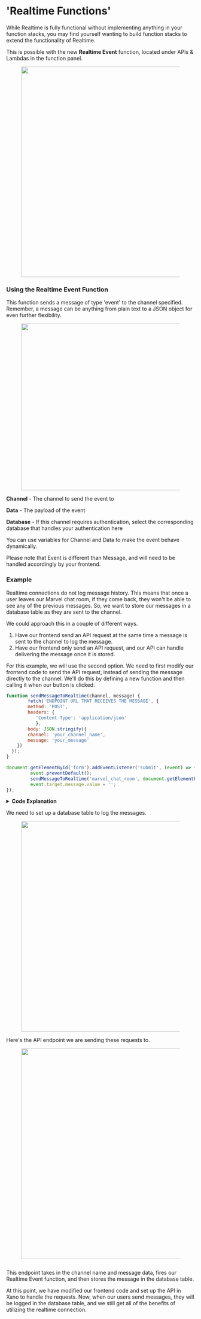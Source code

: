 # 'Realtime Functions'

While Realtime is fully functional without implementing anything in your function stacks, you may find yourself wanting to build function stacks to extend the functionality of Realtime.

This is possible with the new **Realtime Event** function, located under APIs & Lambdas in the function panel.

<figure><img src="../../..//assets/CleanShot 2024-05-09 at 16.38.39.png" alt="" width="563" /><figcaption></figcaption></figure>

### Using the Realtime Event Function

This function sends a message of type 'event' to the channel specified. Remember, a message can be anything from plain text to a JSON object for even further flexibility.

<figure><img src="../../..//assets/CleanShot 2024-05-09 at 17.02.27.png" alt="" width="446" /><figcaption></figcaption></figure>

**Channel** - The channel to send the event to

**Data** - The payload of the event

**Database** - If this channel requires authentication, select the corresponding database that handles your authentication here

You can use variables for Channel and Data to make the event behave dynamically.

<Info>

Please note that Event is different than Message, and will need to be handled accordingly by your frontend.

</Info>

### Example

Realtime connections do not log message history. This means that once a user leaves our Marvel chat room, if they come back, they won't be able to see any of the previous messages. So, we want to store our messages in a database table as they are sent to the channel.

We could approach this in a couple of different ways.

1. Have our frontend send an API request at the same time a message is sent to the channel to log the message.
2. Have our frontend only send an API request, and our API can handle delivering the message once it is stored.

For this example, we will use the second option. We need to first modify our frontend code to send the API request, instead of sending the message directly to the channel. We'll do this by defining a new function and then calling it when our button is clicked.

```javascript
function sendMessageToRealtime(channel, message) {
        fetch('ENDPOINT URL THAT RECEIVES THE MESSAGE', {
        method: 'POST',
        headers: {
           'Content-Type': 'application/json'
           },
        body: JSON.stringify({
        channel: 'your_channel_name',
        message: 'your_message'
    })
  });
}

document.getElementById('form').addEventListener('submit', (event) => {
         event.preventDefault();
         sendMessageToRealtime('marvel_chat_room', document.getElementById(message.value))
         event.target.message.value = '';
});
```

<details>

<summary><strong>Code Explanation</strong></summary>

First, we define the function and make sure we define two parameters: channel for the channel to send the message to, and message for the message body.

```javascript
function sendMessageToRealtime(channel, message) {
```

After that, we're using fetch, a Javascript function to send API requests, to our endpoint. We don't need to worry much about the technical details here if you aren't comfortable, but you may need to change the method and/or add new parameters to the body of the request depending on your use case. For this example, all our API needs is that channel name and message.

```javascript
fetch('ENDPOINT URL THAT RECEIVES THE MESSAGE', {
        method: 'POST',
        headers: {
           'Content-Type': 'application/json'
           },
        body: JSON.stringify({
        channel: channel,
        message: message
    })
  });
```

Now, we need to handle what happens when our Send button is clicked. We'll start by looking for that element and adding an event listener to it. It just looks for our form, which has an ID of form, and a submit button inside of it.

```javascript
document.getElementById('form').addEventListener('submit', (event) => {
```

We'll add a line to ensure that no 'default' behavior occurs when a user clicks the send button.

```javascript
event.preventDefault();
```

Next, we'll call our sendMessageToRealtime function and give it our 'marvel-chat-room' channel name and the value of the message input box. Right after that, we clear the input to prepare for the next message.

```javascript
sendMessageToRealtime('marvel_chat_room', document.getElementById(event.target.message.value))
event.target.message.value = '';
```

</details>

We need to set up a database table to log the messages.

<figure><img src="../../..//assets/CleanShot 2024-05-09 at 19.18.59@2x.png" alt="" width="563" /><figcaption></figcaption></figure>

Here's the API endpoint we are sending these requests to.

<figure><img src="../../..//assets/CleanShot 2024-05-09 at 19.20.06@2x.png" alt="" width="563" /><figcaption></figcaption></figure>

<figure><img src="../../..//assets/CleanShot 2024-05-09 at 19.26.11@2x.png" alt="" /><figcaption></figcaption></figure>

This endpoint takes in the channel name and message data, fires our Realtime Event function, and then stores the message in the database table.

At this point, we have modified our frontend code and set up the API in Xano to handle the requests. Now, when our users send messages, they will be logged in the database table, and we still get all of the benefits of utilizing the realtime connection.